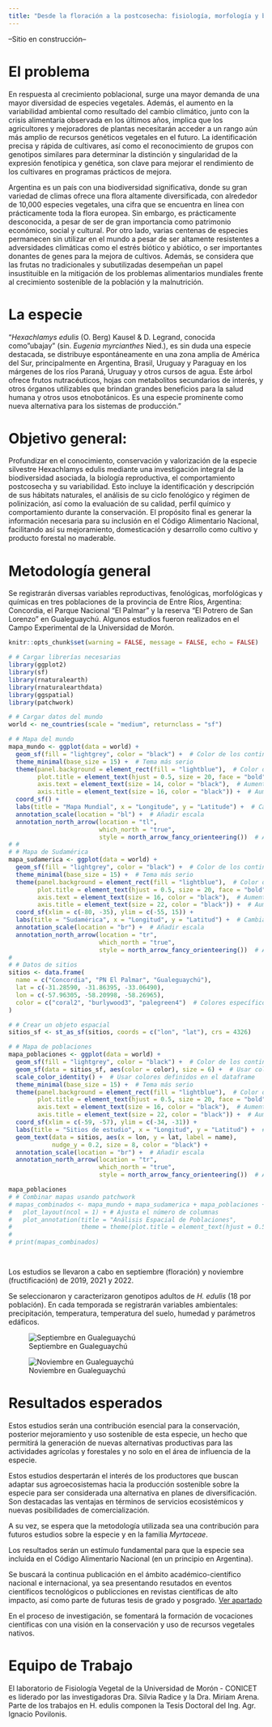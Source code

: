 ```yaml
---
title: "Desde la floración a la postcosecha: fisiología, morfología y bioquímica de un frutal subutilizado de Argentina, el “ubajay” (Hexachlamys edulis (O. Berg) Kausel & D. Legrand)."
---
```


--Sitio en construcción--

# El problema

En respuesta al crecimiento poblacional, surge una mayor demanda de una mayor diversidad de especies vegetales. Además, el aumento en la variabilidad ambiental como resultado del cambio climático, junto con la crisis alimentaria observada en los últimos años, implica que los agricultores y mejoradores de plantas necesitarán acceder a un rango aún más amplio de recursos genéticos vegetales en el futuro. La identificación precisa y rápida de cultivares, así como el reconocimiento de grupos con genotipos similares para determinar la distinción y singularidad de la expresión fenotípica y genética, son clave para mejorar el rendimiento de los cultivares en programas prácticos de mejora.

Argentina es un país con una biodiversidad significativa, donde su gran variedad de climas ofrece una flora altamente diversificada, con alrededor de 10,000 especies vegetales, una cifra que se encuentra en línea con prácticamente toda la flora europea. Sin embargo, es prácticamente desconocida, a pesar de ser de gran importancia como patrimonio económico, social y cultural. Por otro lado, varias centenas de especies permanecen sin utilizar en el mundo a pesar de ser altamente resistentes a adversidades climáticas como el estrés biótico y abiótico, o ser importantes donantes de genes para la mejora de cultivos. Además, se considera que las frutas no tradicionales y subutilizadas desempeñan un papel insustituible en la mitigación de los problemas alimentarios mundiales frente al crecimiento sostenible de la población y la malnutrición.

# La especie

"*Hexachlamys edulis* (O. Berg) Kausel & D. Legrand, conocida como "ubajay" (sin. *Eugenia myrcianthes* Nied.), es sin duda una especie destacada, se distribuye espontáneamente en una zona amplia de América del Sur, principalmente en Argentina, Brasil, Uruguay y Paraguay en los márgenes de los ríos Paraná, Uruguay y otros cursos de agua. Este árbol ofrece frutos nutracéuticos, hojas con metabolitos secundarios de interés, y otros órganos utilizables que brindan grandes beneficios para la salud humana y otros usos etnobotánicos. Es una especie prominente como nueva alternativa para los sistemas de producción."

# **Objetivo general**:

Profundizar en el conocimiento, conservación y valorización de la especie silvestre Hexachlamys edulis mediante una investigación integral de la biodiversidad asociada, la biología reproductiva, el comportamiento postcosecha y su variabilidad. Esto incluye la identificación y descripción de sus hábitats naturales, el análisis de su ciclo fenológico y régimen de polinización, así como la evaluación de su calidad, perfil químico y comportamiento durante la conservación. El propósito final es generar la información necesaria para su inclusión en el Código Alimentario Nacional, facilitando así su mejoramiento, domesticación y desarrollo como cultivo y producto forestal no maderable.

# Metodología general

Se registrarán diversas variables reproductivas, fenológicas, morfológicas y químicas en tres poblaciones de la provincia de Entre Ríos, Argentina: Concordia, el Parque Nacional "El Palmar" y la reserva "El Potrero de San Lorenzo" en Gualeguaychú. Algunos estudios fueron realizados en el Campo Experimental de la Universidad de Morón.

```r
knitr::opts_chunk$set(warning = FALSE, message = FALSE, echo = FALSE)

# # Cargar librerías necesarias
library(ggplot2)
library(sf)
library(rnaturalearth)
library(rnaturalearthdata)
library(ggspatial)
library(patchwork)

# # Cargar datos del mundo
world <- ne_countries(scale = "medium", returnclass = "sf")

# # Mapa del mundo
mapa_mundo <- ggplot(data = world) +
  geom_sf(fill = "lightgrey", color = "black") +  # Color de los continentes
  theme_minimal(base_size = 15) +  # Tema más serio
  theme(panel.background = element_rect(fill = "lightblue"),  # Color de fondo para los océanos
        plot.title = element_text(hjust = 0.5, size = 20, face = "bold"),  # Título centrado y negrita
        axis.text = element_text(size = 14, color = "black"),  # Aumentar tamaño y color del texto de los ejes
        axis.title = element_text(size = 16, color = "black")) +  # Aumentar tamaño y color del título de los ejes
  coord_sf() +
  labs(title = "Mapa Mundial", x = "Longitude", y = "Latitude") +  # Cambiar los títulos a inglés
  annotation_scale(location = "bl") +  # Añadir escala
  annotation_north_arrow(location = "tl",
                         which_north = "true",
                         style = north_arrow_fancy_orienteering())  # Añadir indicador del norte
# #
# # Mapa de Sudamérica
mapa_sudamerica <- ggplot(data = world) +
  geom_sf(fill = "lightgrey", color = "black") +  # Color de los continentes
  theme_minimal(base_size = 15) +  # Tema más serio
  theme(panel.background = element_rect(fill = "lightblue"),  # Color de fondo para los océanos
        plot.title = element_text(hjust = 0.5, size = 20, face = "bold"),
        axis.text = element_text(size = 16, color = "black"),  # Aumentar tamaño y color del texto de los ejes
        axis.title = element_text(size = 22, color = "black")) +  # Aumentar tamaño y color del título de los ejes
  coord_sf(xlim = c(-80, -35), ylim = c(-55, 15)) +
  labs(title = "Sudamérica", x = "Longitud", y = "Latitud") +  # Cambiar los títulos a inglés
  annotation_scale(location = "br") +  # Añadir escala
  annotation_north_arrow(location = "tr",
                         which_north = "true",
                         style = north_arrow_fancy_orienteering())  # Añadir indicador del norte
#
# # Datos de sitios
sitios <- data.frame(
  name = c("Concordia", "PN El Palmar", "Gualeguaychú"),
  lat = c(-31.28590, -31.86395, -33.06490),
  lon = c(-57.96305, -58.20998, -58.26965),
  color = c("coral2", "burlywood3", "palegreen4")  # Colores específicos
)

# # Crear un objeto espacial
sitios_sf <- st_as_sf(sitios, coords = c("lon", "lat"), crs = 4326)

# # Mapa de poblaciones
mapa_poblaciones <- ggplot(data = world) +
  geom_sf(fill = "lightgrey", color = "black") +  # Color de los continentes
  geom_sf(data = sitios_sf, aes(color = color), size = 6) +  # Usar colores desde el dataframe
  scale_color_identity() +  # Usar colores definidos en el dataframe
  theme_minimal(base_size = 15) +  # Tema más serio
  theme(panel.background = element_rect(fill = "lightblue"),  # Color de fondo para los océanos
        plot.title = element_text(hjust = 0.5, size = 20, face = "bold"),
        axis.text = element_text(size = 16, color = "black"),  # Aumentar tamaño y color del texto de los ejes
        axis.title = element_text(size = 22, color = "black")) +  # Aumentar tamaño y color del título de los ejes
  coord_sf(xlim = c(-59, -57), ylim = c(-34, -31)) +
  labs(title = "Sitios de estudio", x = "Longitud", y = "Latitud") +  # Cambiar los títulos a inglés
  geom_text(data = sitios, aes(x = lon, y = lat, label = name),
            nudge_y = 0.2, size = 8, color = "black") +
  annotation_scale(location = "br") +  # Añadir escala
  annotation_north_arrow(location = "tr",
                         which_north = "true",
                         style = north_arrow_fancy_orienteering())  # Añadir indicador del norte

mapa_poblaciones
# # Combinar mapas usando patchwork
# mapas_combinados <- mapa_mundo + mapa_sudamerica + mapa_poblaciones +
#   plot_layout(ncol = 1) + # Ajusta el número de columnas
#   plot_annotation(title = "Análisis Espacial de Poblaciones",
#                   theme = theme(plot.title = element_text(hjust = 0.5, size = 20, face = "bold")))
# 
# print(mapas_combinados)




```

Los estudios se llevaron a cabo en septiembre (floración) y noviembre (fructificación) de 2019, 2021 y 2022.

Se seleccionaron y caracterizaron genotipos adultos de *H. edulis* (18 por población). En cada temporada se registrarán variables ambientales: precipitación, temperatura, temperatura del suelo, humedad y parámetros edáficos.

![Septiembre en Gualeguaychú](https://github.com/ipovilonis/ipovilonis.github.io/blob/main/IMG_20210909_123203.jpg?raw=true)

![Noviembre en Gualeguaychú](https://github.com/ipovilonis/ipovilonis.github.io/blob/main/IMG_20211111_104511.jpg?raw=true)

# Resultados esperados

Estos estudios serán una contribución esencial para la conservación, posterior mejoramiento y uso sostenible de esta especie, un hecho que permitirá la generación de nuevas alternativas productivas para las actividades agrícolas y forestales y no solo en el área de influencia de la especie.

Estos estudios despertarán el interés de los productores que buscan adaptar sus agroecosistemas hacia la producción sostenible sobre la especie para ser considerada una alternativa en planes de diversificación. Son destacadas las ventajas en términos de servicios ecosistémicos y nuevas posibilidades de comercialización.

A su vez, se espera que la metodología utilizada sea una contribución para futuros estudios sobre la especie y en la familia *Myrtaceae*.

Los resultados serán un estímulo fundamental para que la especie sea incluida en el Código Alimentario Nacional (en un principio en Argentina).

Se buscará la continua publicación en el ámbito académico-científico nacional e internacional, ya sea presentando resutados en eventos científicos tecnológicos o publicciones en revistas científicas de alto impacto, así como parte de futuras tesis de grado y posgrado.
[Ver apartado](https://ipovilonis.github.io/publications.html)

En el proceso de investigación, se fomentará la formación de vocaciones científicas con una visión en la conservación y uso de recursos vegetales nativos.

# Equipo de Trabajo

El laboratorio de Fisiología Vegetal de la Universidad de Morón - CONICET es liderado por las investigadoras Dra. Silvia Radice y la Dra. Miriam Arena.
Parte de los trabajos en H. edulis componen la Tesis Doctoral del Ing. Agr. Ignacio Povilonis.
